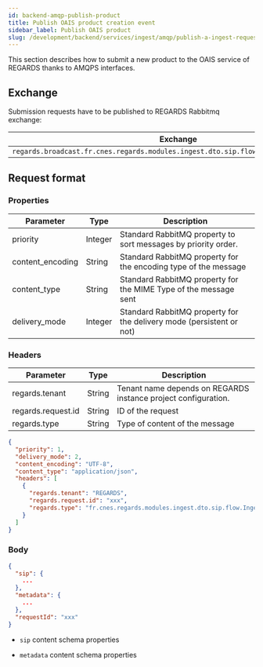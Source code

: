 ```yaml
---
id: backend-amqp-publish-product
title: Publish OAIS product creation event
sidebar_label: Publish OAIS product
slug: /development/backend/services/ingest/amqp/publish-a-ingest-request
---
```


This section describes how to submit a new product to the OAIS service of REGARDS thanks to AMQPS interfaces.

## Exchange

Submission requests have to be published to REGARDS Rabbitmq exchange:

| Exchange                                                                              | Virtual host                   |
|---------------------------------------------------------------------------------------|--------------------------------|
| `regards.broadcast.fr.cnes.regards.modules.ingest.dto.sip.flow.IngestRequestFlowItem` | `regards.multitenant.manager`	 |

## Request format

### Properties

| Parameter        | Type    | Description                                                          |
|------------------|---------|----------------------------------------------------------------------|
| priority         | Integer | Standard RabbitMQ property to sort messages by priority order.       |
| content_encoding | String  | Standard RabbitMQ property for the encoding type of the message      |
| content_type     | String  | Standard RabbitMQ property for the MIME Type of the message sent     |
| delivery_mode    | Integer | Standard RabbitMQ property for the delivery mode (persistent or not) |

### Headers

| Parameter          | Type   | Description                                                    |
|--------------------|--------|----------------------------------------------------------------|
| regards.tenant     | String | Tenant name depends on REGARDS instance project configuration. |
| regards.request.id | String | ID of the request                                              |
| regards.type       | String | Type of content of the message                                 |

```json title="Example of the properties and headers of an Ingest request event message"
{
  "priority": 1,
  "delivery_mode": 2,
  "content_encoding": "UTF-8",
  "content_type": "application/json",
  "headers": [
    {
      "regards.tenant": "REGARDS",
      "regards.request.id": "xxx",
      "regards.type": "fr.cnes.regards.modules.ingest.dto.sip.flow.IngestRequestFlowItem"
    }
  ]
}
```

### Body

```json
{
  "sip": {
    ...
  },
  "metadata": {
    ...
  },
  "requestId": "xxx"
}
```
- `sip` content schema properties
<RegardsApiSchema spec={Spec} pointer="#/components/schemas/SIPDto" showExample={false}/>

- `metadata` content schema properties
<RegardsApiSchema spec={Spec} pointer="#/components/schemas/IngestMetadataDto" showExample={false}/>
